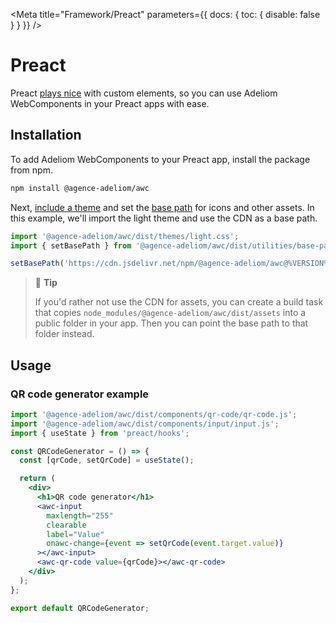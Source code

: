 
<Meta title="Framework/Preact" parameters={{ docs: { toc: { disable: false } } }} />

# Preact

Preact [plays nice](https://custom-elements-everywhere.com/#preact) with custom elements, so you can use Adeliom WebComponents in your Preact apps with ease.

## Installation

To add Adeliom WebComponents to your Preact app, install the package from npm.

```bash
npm install @agence-adeliom/awc
```

Next, [include a theme](/getting-started/themes) and set the [base path](/getting-started/installation#setting-the-base-path) for icons and other assets. In this example, we'll import the light theme and use the CDN as a base path.

```jsx
import '@agence-adeliom/awc/dist/themes/light.css';
import { setBasePath } from '@agence-adeliom/awc/dist/utilities/base-path';

setBasePath('https://cdn.jsdelivr.net/npm/@agence-adeliom/awc@%VERSION%/%CDNDIR%/');
```

> 📘 **Tip**
>
> If you'd rather not use the CDN for assets, you can create a build task that copies `node_modules/@agence-adeliom/awc/dist/assets` into a public folder in your app. Then you can point the base path to that folder instead.

## Usage

### QR code generator example

```jsx
import '@agence-adeliom/awc/dist/components/qr-code/qr-code.js';
import '@agence-adeliom/awc/dist/components/input/input.js';
import { useState } from 'preact/hooks';

const QRCodeGenerator = () => {
  const [qrCode, setQrCode] = useState();

  return (
    <div>
      <h1>QR code generator</h1>
      <awc-input
        maxlength="255"
        clearable
        label="Value"
        onawc-change={event => setQrCode(event.target.value)}
      ></awc-input>
      <awc-qr-code value={qrCode}></awc-qr-code>
    </div>
  );
};

export default QRCodeGenerator;
```
